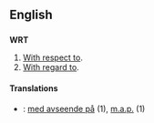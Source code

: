 == English ==
=== {{initialism}} ===
'''WRT'''

#[[With respect to]].
#[[With regard to]].

====Translations====
*{{sv}}: [[med avseende på]] (1), [[m.a.p.]] (1)
